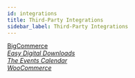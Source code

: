 ```yaml
---
id: integrations
title: Third-Party Integrations
sidebar_label: Third-Party Integrations
---
```


<a className="jump-to" href="../beaver-themer/integrations/bigcommerce" aria-label="BigCommerce">
  <div className="jump-to--main">
    BigCommerce
  </div>
  <div className="jump-to--icon">
    <i className="fas fa-chevron-right" />
  </div>
</a>

<a className="jump-to" href="../beaver-themer/integrations/easy-digital-downloads" aria-label="Easy Digital Downloads">
  <div className="jump-to--main">
    Easy Digital Downloads
  </div>
  
  <div className="jump-to--icon">
    <i className="fas fa-chevron-right" />
  </div>
</a>

<a className="jump-to" href="../beaver-themer/integrations/the-events-calendar" aria-label="The Events Calendar">
  <div className="jump-to--main">
    The Events Calendar
  </div>
  <div className="jump-to--icon">
    <i className="fas fa-chevron-right" />
  </div>
</a>

<a className="jump-to" href="../beaver-themer/integrations/woocommerce" aria-label="WooCommerce">
  <div className="jump-to--main">
    WooCommerce
  </div>
  <div className="jump-to--icon">
    <i className="fas fa-chevron-right" />
  </div>
</a>
